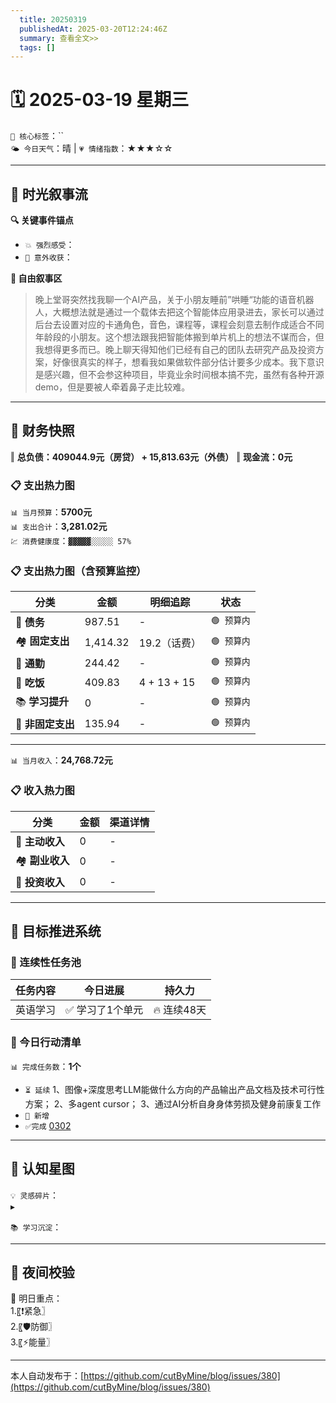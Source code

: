 ```yaml
---
  title: 20250319
  publishedAt: 2025-03-20T12:24:46Z
  summary: 查看全文>>
  tags: []
---
```


# 🗓️ 2025-03-19 星期三
`🔑 核心标签`：``  
`🌤️ 今日天气`：晴 | `💗 情绪指数`：★★★☆☆  

---


## 🌊 **时光叙事流**
**🔍 关键事件锚点**  
- `💥 强烈感受`：        
- `🎉 意外收获`：   

**📖 自由叙事区**  
> 晚上堂哥突然找我聊一个AI产品，关于小朋友睡前”哄睡“功能的语音机器人，大概想法就是通过一个载体去把这个智能体应用录进去，家长可以通过后台去设置对应的卡通角色，音色，课程等，课程会刻意去制作成适合不同年龄段的小朋友。这个想法跟我把智能体搬到单片机上的想法不谋而合，但我想得更多而已。晚上聊天得知他们已经有自己的团队去研究产品及投资方案，好像很真实的样子，想看我如果做软件部分估计要多少成本。我下意识是感兴趣，但不会参这种项目，毕竟业余时间根本搞不完，虽然有各种开源demo，但是要被人牵着鼻子走比较难。

---

## 💸 **财务快照**
‖ **总负债：409044.9元（房贷） + 15,813.63元（外债）**
‖ **现金流：0元**

### 📋 支出热力图

`📊 当月预算`：**5700元**  
`📊 支出合计`：**3,281.02元**  
`💹 消费健康度`：`▓▓▓▓▓░░░░░ 57%`  
### 📋 支出热力图（含预算监控）
| 分类         | 金额    | 明细追踪                  | 状态           |
|--------------|---------|---------------------------|----------------|
| 🏦 **债务**    | 987.51   | -  | `🟢 预算内`   |
| 🏘️ **固定支出** | 1,414.32     |  19.2（话费）    | `🟢 预算内`     |
| 🚌 **通勤**     | 244.42      | -      | `🟢 预算内`     |
| 🍜 **吃饭**     |   409.83   | 4 + 13 + 15    | `🟢 预算内`   |
| 📚 **学习提升** | 0      | -       | `🟢 预算内`     |
| 🎲 **非固定支出** | 135.94     | -     | `🟢 预算内`  |
---

`📊 当月收入`：**24,768.72元**  

### 📋 收入热力图
| 分类         | 金额    | 渠道详情             |
|--------------|---------|-------------------------|
| 🏦 **主动收入**  | 0                | -        |
| 🏘️ **副业收入**  | 0                | -        |
| 🚌 **投资收入**  | 0                | -        |



---

## 🎯 **目标推进系统**

### 🔄 连续性任务池
| 任务内容                | 今日进展          | 持久力     |
|-------------------------|-------------------|------------|
| 英语学习         | ✅ 学习了1个单元 | 🔥 连续48天  |

### 📌 今日行动清单

`📊 完成任务数`：**1个**  
- `⏳ 延续` 1、图像+深度思考LLM能做什么方向的产品输出产品文档及技术可行性方案；
2、多agent cursor；
3、通过AI分析自身身体劳损及健身前康复工作        
- `🚩 新增`   
- `✅完成` [0302](note://WEB9685e40ae7a6464db1196641a1ffd0ee)     


---

## 🌌 **认知星图**
`💡 灵感碎片`：  
▸ 


`📚 学习沉淀`：  
> 

---

## 🌃 夜间校验

🚀 明日重点：  
1.〖❗紧急〗  
2.〖🛡️防御〗  
3.〖⚡能量〗

---
本人自动发布于：[https://github.com/cutByMine/blog/issues/380](https://github.com/cutByMine/blog/issues/380)
